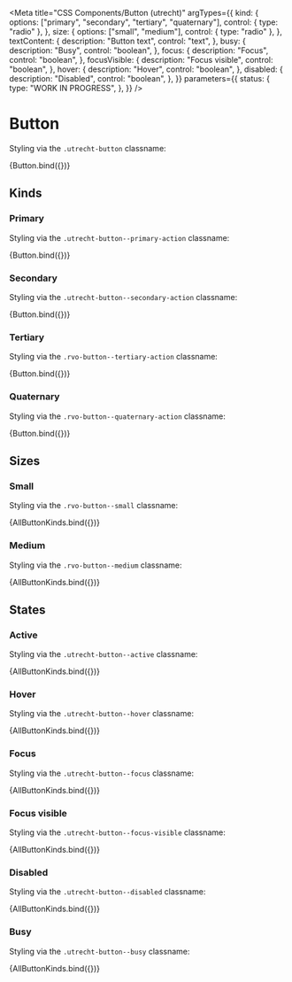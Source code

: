<!-- @license CC0-1.0 -->


<Meta
  title="CSS Components/Button (utrecht)"
  argTypes={{
    kind: {
      options: ["primary", "secondary", "tertiary", "quaternary"],
      control: { type: "radio" },
    },
    size: {
      options: ["small", "medium"],
      control: { type: "radio" },
    },
    textContent: {
      description: "Button text",
      control: "text",
    },
    busy: {
      description: "Busy",
      control: "boolean",
    },
    focus: {
      description: "Focus",
      control: "boolean",
    },
    focusVisible: {
      description: "Focus visible",
      control: "boolean",
    },
    hover: {
      description: "Hover",
      control: "boolean",
    },
    disabled: {
      description: "Disabled",
      control: "boolean",
    },
  }}
  parameters={{
    status: {
      type: "WORK IN PROGRESS",
    },
  }}
/>

# Button

Styling via the `.utrecht-button` classname:

<Canvas>
  <Story
    name="Button"
    args={{
      ...defaultArgs,
    }}
  >
    {Button.bind({})}
  </Story>
</Canvas>

<ArgsTable story="Button" />

## Kinds

### Primary

Styling via the `.utrecht-button--primary-action` classname:

<Canvas>
  <Story
    name="Button primary"
    args={{
      kind: "primary",
    }}
  >
    {Button.bind({})}
  </Story>
</Canvas>

### Secondary

Styling via the `.utrecht-button--secondary-action` classname:

<Canvas>
  <Story
    name="Button secondary"
    args={{
      kind: "secondary",
    }}
  >
    {Button.bind({})}
  </Story>
</Canvas>

### Tertiary

Styling via the `.rvo-button--tertiary-action` classname:

<Canvas>
  <Story
    name="Button tertiary"
    args={{
      kind: "tertiary",
    }}
  >
    {Button.bind({})}
  </Story>
</Canvas>

### Quaternary

Styling via the `.rvo-button--quaternary-action` classname:

<Canvas>
  <Story
    name="Button quaternary"
    args={{
      kind: "quaternary",
    }}
  >
    {Button.bind({})}
  </Story>
</Canvas>

## Sizes

### Small

Styling via the `.rvo-button--small` classname:

<Canvas>
  <Story
    name="Button small"
    args={{
      kind: "primary",
      size: "small",
    }}
  >
    {AllButtonKinds.bind({})}
  </Story>
</Canvas>

### Medium

Styling via the `.rvo-button--medium` classname:

<Canvas>
  <Story
    name="Button medium"
    args={{
      kind: "primary",
      size: "medium",
    }}
  >
    {AllButtonKinds.bind({})}
  </Story>
</Canvas>

## States

### Active

Styling via the `.utrecht-button--active` classname:

<Canvas>
  <Story
    name="Button active"
    args={{
      active: true,
    }}
  >
    {AllButtonKinds.bind({})}
  </Story>
</Canvas>

### Hover

Styling via the `.utrecht-button--hover` classname:

<Canvas>
  <Story
    name="Button hover"
    args={{
      hover: true,
    }}
  >
    {AllButtonKinds.bind({})}
  </Story>
</Canvas>

### Focus

Styling via the `.utrecht-button--focus` classname:

<Canvas>
  <Story
    name="Button focus"
    args={{
      focus: true,
    }}
  >
    {AllButtonKinds.bind({})}
  </Story>
</Canvas>

### Focus visible

Styling via the `.utrecht-button--focus-visible` classname:

<Canvas>
  <Story
    name="Button focus visible"
    args={{
      focus: true,
      focusVisible: true,
    }}
  >
    {AllButtonKinds.bind({})}
  </Story>
</Canvas>

### Disabled

Styling via the `.utrecht-button--disabled` classname:

<Canvas>
  <Story
    name="Button disabled"
    args={{
      disabled: true,
    }}
  >
    {AllButtonKinds.bind({})}
  </Story>
</Canvas>

### Busy

Styling via the `.utrecht-button--busy` classname:

<Canvas>
  <Story
    name="Button busy"
    args={{
      busy: true,
    }}
  >
    {AllButtonKinds.bind({})}
  </Story>
</Canvas>
